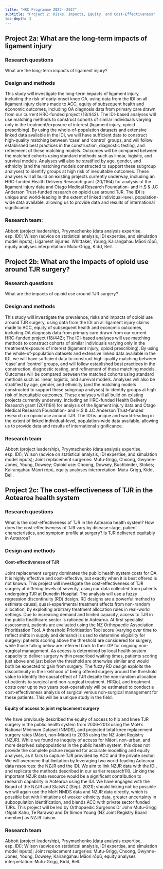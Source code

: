 ```yaml
---
title: "HRC Programme 2022--2027"
subtitle: "Project 2: Risks, Impacts, Equity, and Cost-Effectiveness"
toc-depth: 3
---
```


## Project 2a: What are the long-term impacts of ligament injury

### Research questions

What are the long-term impacts of ligament injury?

### Design and methods

This study will investigate the long-term impacts of ligament injury, including the risk of early-onset knee OA, using data from the IDI on all ligament injury claims made to ACC, equity of subsequent health and economic outcomes, including OA diagnosis data from primary care drawn from our current HRC-funded project (18/442). The IDI-based analyses will use matching methods to construct cohorts of similar individuals varying only in the treatment/exposure of interest (ligament injury, opioid prescribing). By using the whole-of-population datasets and extensive linked data available in the IDI, we will have sufficient data to construct high-quality matching between ‘case’ and ‘control’ groups, and will follow established best practices in the construction, diagnostic testing, and refinement of these matching models. Outcomes will be compared between the matched cohorts using standard methods such as linear, logistic, and survival models. Analyses will also be stratified by age, gender, and ethnicity (and the matching models constructed to support these subgroup analyses) to identify groups at high risk of inequitable outcomes. These analyses will all build on existing projects currently underway, including an HRC-funded Health Delivery Research grant (20/1164) for analysis of the ligament injury data and Otago Medical Research Foundation- and H.S & J.C Anderson Trust-funded research on opioid use around TJR. The IDI is unique and world-leading in the extent of linked individual-level, population-wide data available, allowing us to provide data and results of international significance.

### Research team:

Abbott (project leadership), Pryymachenko (data analysis expertise, esp. IDI); Wilson (advice on statistical analysis, IDI expertise, and simulation model inputs); Ligament injuries: Whittaker, Young; Kairangahau Māori rōpū, equity analyses interpretation: Mutu-Grigg, Kidd, Bell.

## Project 2b: What are the impacts of opioid use around TJR surgery?

### Research questions

What are the impacts of opioid use around TJR surgery?

### Design and methods

This study will investigate the prevalence, risks and impacts of opioid use around TJR surgery, using data from the IDI on all ligament injury claims made to ACC, equity of subsequent health and economic outcomes, including OA diagnosis data from primary care drawn from our current HRC-funded project (18/442); The IDI-based analyses will use matching methods to construct cohorts of similar individuals varying only in the treatment/exposure of interest (ligament injury, opioid prescribing). By using the whole-of-population datasets and extensive linked data available in the IDI, we will have sufficient data to construct high-quality matching between ‘case’ and ‘control’ groups, and will follow established best practices in the construction, diagnostic testing, and refinement of these matching models. Outcomes will be compared between the matched cohorts using standard methods such as linear, logistic, and survival models. Analyses will also be stratified by age, gender, and ethnicity (and the matching models constructed to support these subgroup analyses) to identify groups at high risk of inequitable outcomes. These analyses will all build on existing projects currently underway, including an HRC-funded Health Delivery Research grant (20/1164) for analysis of the ligament injury data and Otago Medical Research Foundation- and H.S & J.C Anderson Trust-funded research on opioid use around TJR. The IDI is unique and world-leading in the extent of linked individual-level, population-wide data available, allowing us to provide data and results of international significance.

### Research team

Abbott (project leadership), Pryymachenko (data analysis expertise, esp. IDI); Wilson (advice on statistical analysis, IDI expertise, and simulation model inputs); Joint replacement surgeries: Mutu-Grigg, Choong, Gwynne-Jones, Young, Dowsey; Opioid use: Choong, Dowsey, Buchbinder, Stokes; Kairangahau Māori rōpū, equity analyses interpretation: Mutu-Grigg, Kidd, Bell.

## Project 2c: The cost-effectiveness of TJR in the Aotearoa health system

### Research questions

What is the cost-effectiveness of TJR in the Aotearoa health system? How does the cost-effectiveness of TJR vary by disease stage, patient characteristics, and symptom profile at surgery? Is TJR delivered equitably in Aotearoa?

### Design and methods

#### Cost-effectiveness of TJR

Joint replacement surgery dominates the public health system costs for OA. It is highly effective and cost-effective, but exactly when it is best offered is not known. This project will investigate the cost-effectiveness of TJR surgery at differing levels of severity, using our data collected from patients undergoing TJR at Dunedin Hospital. The analysis will use a fuzzy regression discontinuity (RD) design. RD designs are a powerful method to estimate causal, quasi-experimental treatment effects from non-random allocation, by exploiting arbitrary treatment allocation rules in real-world settings. Due to increasing demand and limited capacity, access to TJR in the public healthcare sector is rationed in Aotearoa. At first specialist assessment, patients are evaluated using the NZ Orthopaedic Association Prioritisation Tool. A threshold Prioritisation Tool score (varying over time to reflect shifts in supply and demand) is used to determine eligibility for surgery: patients scoring above the threshold are considered for surgery, while those falling below are referred back to their GP for ongoing non-surgical management. As access is determined by local health system capacity to deliver surgery within prescribed waiting times, patients scoring just above and just below the threshold are otherwise similar and would both be expected to gain from surgery. The fuzzy RD design exploits the discontinuity in the likelihood of being offered surgery around the threshold value to identify the causal effect of TJR despite the non-random allocation of patients to surgical and non-surgical treatment. HRQoL and treatment costs over up to two years post-operatively will be estimated to conduct a cost-effectiveness analysis of surgical versus non-surgical management for these patients. This will be a unique study in the field.

#### Equity of access to joint replacement surgery

We have previously described the equity of access to hip and knee TJR surgery in the public health system from 2006–2013 using the MoH’s National Minimum Dataset (NMDS), and projected total knee replacement surgery rates (Māori, non-Māori) to 2038 using the NZ Joint Registry (NZJR). While we found no inequity of access for Māori, non-urban, and more deprived subpopulations in the public health system, this does not provide the complete picture required for accurate modelling and equity analyses, as it fails to capture TJR provided by ACC and the private sector. We will overcome that limitation by leveraging two world-leading Aotearoa data resources: the NZJR and the IDI. We aim to link NZJR data with the IDI, and replicate the methods described in our earlier research110. Linking the important NZJR data resource would be a significant contribution to research capability in Aotearoa using the IDI. We have engaged with the Board of the NZJR and StatsNZ (Sept. 2021); should linking not be possible we will again use the MoH NMDS data and NZJR data directly, which is possible but with limitations of weaker ethnicity data, greater uncertainty in subpopulation identification, and blends ACC with private sector funded TJRs. This project will be led by Orthopaedic Surgeons Dr John Mutu-Grigg (Ngati Kahu, Te Rarawa) and Dr Simon Young (NZ Joint Registry Board member) as NZJR liaison.

### Research team

Abbott (project leadership), Pryymachenko (data analysis expertise, esp. IDI); Wilson (advice on statistical analysis, IDI expertise, and simulation model inputs); Joint replacement surgeries: Mutu-Grigg, Choong, Gwynne-Jones, Young, Dowsey; Kairangahau Māori rōpū, equity analyses interpretation: Mutu-Grigg, Kidd, Bell.
